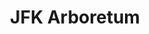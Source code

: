 ---
title: JFK Arboretum
media: 
dimensions: 12" x 12"
hero_image: ../../images/gallery/jfk.jpg
sale_status: For Sale
---